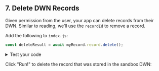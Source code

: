## 7. Delete DWN Records

Given permission from the user, your app can delete records from their DWN. Similar to reading, we’ll use the `recordId` to remove a record.

Add the following to `index.js`:
```js
const deleteResult = await myRecord.record.delete();
```

<details>
<summary>Test your code</summary>
<p>
To see the status of the delete transaction, add the following to <code>index.js</code>:

```js
console.log('Delete result: ', deleteResult.status);
```

The output will resemble:

```js
Delete result: { code: 202, detail: 'Accepted' },
```

</p>
</details>

Click "Run!" to delete the record that was stored in the sandbox DWN:

